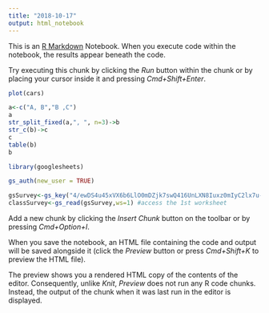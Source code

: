 ```yaml
---
title: "2018-10-17"
output: html_notebook
---
```


This is an [R Markdown](http://rmarkdown.rstudio.com) Notebook. When you execute code within the notebook, the results appear beneath the code. 

Try executing this chunk by clicking the *Run* button within the chunk or by placing your cursor inside it and pressing *Cmd+Shift+Enter*. 

```r
plot(cars)
```

```r
a<-c("A, B","B ,C")
a
str_split_fixed(a,", ", n=3)->b
str_c(b)->c
c
table(b)
b
```

```r
library(googlesheets)
```
```r
gs_auth(new_user = TRUE)
```
```r
gsSurvey<-gs_key("4/ewDS4u45xVX6b6LlO0mDZjk7swQ416UnLXN8Iuxz0mIyC2lx7u--kNg")  #download sheet information as an object
classSurvey<-gs_read(gsSurvey,ws=1) #access the 1st worksheet
```



Add a new chunk by clicking the *Insert Chunk* button on the toolbar or by pressing *Cmd+Option+I*.

When you save the notebook, an HTML file containing the code and output will be saved alongside it (click the *Preview* button or press *Cmd+Shift+K* to preview the HTML file). 

The preview shows you a rendered HTML copy of the contents of the editor. Consequently, unlike *Knit*, *Preview* does not run any R code chunks. Instead, the output of the chunk when it was last run in the editor is displayed.

